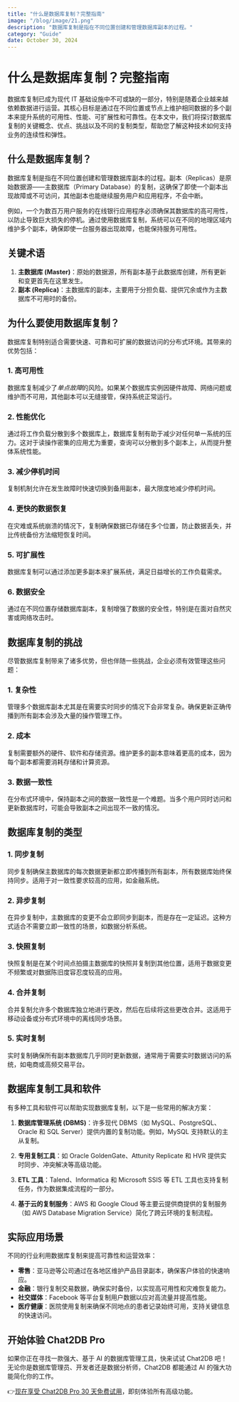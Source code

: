 ```yaml
---
title: "什么是数据库复制？完整指南"
image: "/blog/image/21.png"
description: "数据库复制是指在不同位置创建和管理数据库副本的过程。"
category: "Guide"
date: October 30, 2024
---
```


# 什么是数据库复制？完整指南

数据库复制已成为现代 IT 基础设施中不可或缺的一部分，特别是随着企业越来越依赖数据进行运营。其核心目标是通过在不同位置或节点上维护相同数据的多个副本来提升系统的可用性、性能、可扩展性和可靠性。在本文中，我们将探讨数据库复制的关键概念、优点、挑战以及不同的复制类型，帮助您了解这种技术如何支持业务的连续性和弹性。

## 什么是数据库复制？

数据库复制是指在不同位置创建和管理数据库副本的过程。副本（Replicas）是原始数据源——主数据库（Primary Database）的复制，这确保了即使一个副本出现故障或不可访问，其他副本也能继续服务用户和应用程序，不会中断。

例如，一个为数百万用户服务的在线银行应用程序必须确保其数据库的高可用性，以防止导致巨大损失的停机。通过使用数据库复制，系统可以在不同的地理区域内维护多个副本，确保即使一台服务器出现故障，也能保持服务可用性。

## 关键术语

1. **主数据库 (Master)**：原始的数据源，所有副本基于此数据库创建，所有更新和变更首先在这里发生。
2. **副本 (Replica)**：主数据库的副本，主要用于分担负载、提供冗余或作为主数据库不可用时的备份。

## 为什么要使用数据库复制？

数据库复制特别适合需要快速、可靠和可扩展的数据访问的分布式环境。其带来的优势包括：

### 1. 高可用性

数据库复制减少了*单点故障*的风险。如果某个数据库实例因硬件故障、网络问题或维护而不可用，其他副本可以无缝接管，保持系统正常运行。

### 2. 性能优化

通过将工作负载分散到多个数据库上，数据库复制有助于减少对任何单一系统的压力。这对于读操作密集的应用尤为重要，查询可以分散到多个副本上，从而提升整体系统性能。

### 3. 减少停机时间

复制机制允许在发生故障时快速切换到备用副本，最大限度地减少停机时间。

### 4. 更快的数据恢复

在灾难或系统崩溃的情况下，复制确保数据已存储在多个位置，防止数据丢失，并比传统备份方法缩短恢复时间。

### 5. 可扩展性

数据库复制可以通过添加更多副本来扩展系统，满足日益增长的工作负载需求。

### 6. 数据安全

通过在不同位置存储数据库副本，复制增强了数据的安全性，特别是在面对自然灾害或网络攻击时。

## 数据库复制的挑战

尽管数据库复制带来了诸多优势，但也伴随一些挑战，企业必须有效管理这些问题：

### 1. 复杂性

管理多个数据库副本尤其是在需要实时同步的情况下会非常复杂。确保更新正确传播到所有副本会涉及大量的操作管理工作。

### 2. 成本

复制需要额外的硬件、软件和存储资源。维护更多的副本意味着更高的成本，因为每个副本都需要消耗存储和计算资源。

### 3. 数据一致性

在分布式环境中，保持副本之间的数据一致性是一个难题。当多个用户同时访问和更新数据库时，可能会导致副本之间出现不一致的情况。

## 数据库复制的类型

### 1. 同步复制

同步复制确保主数据库的每次数据更新都立即传播到所有副本，所有数据库始终保持同步。适用于对一致性要求较高的应用，如金融系统。

### 2. 异步复制

在异步复制中，主数据库的变更不会立即同步到副本，而是存在一定延迟。这种方式适合不需要立即一致性的场景，如数据分析系统。

### 3. 快照复制

快照复制是在某个时间点拍摄主数据库的快照并复制到其他位置，适用于数据变更不频繁或对数据陈旧度容忍度较高的应用。

### 4. 合并复制

合并复制允许多个数据库独立地进行更改，然后在后续将这些更改合并。这适用于移动设备或分布式环境中的离线同步场景。

### 5. 实时复制

实时复制确保所有副本数据库几乎同时更新数据，通常用于需要实时数据访问的系统，如电商或高频交易平台。

## 数据库复制工具和软件

有多种工具和软件可以帮助实现数据库复制，以下是一些常用的解决方案：

1. **数据库管理系统 (DBMS)**：许多现代 DBMS（如 MySQL、PostgreSQL、Oracle 和 SQL Server）提供内置的复制功能。例如，MySQL 支持默认的主从复制。

2. **专用复制工具**：如 Oracle GoldenGate、Attunity Replicate 和 HVR 提供实时同步、冲突解决等高级功能。

3. **ETL 工具**：Talend、Informatica 和 Microsoft SSIS 等 ETL 工具也支持复制任务，作为数据集成流程的一部分。

4. **基于云的复制服务**：AWS 和 Google Cloud 等主要云提供商提供的复制服务（如 AWS Database Migration Service）简化了跨云环境的复制流程。

## 实际应用场景

不同的行业利用数据库复制来提高可靠性和运营效率：

- **零售**：亚马逊等公司通过在各地区维护产品目录副本，确保客户体验的快速响应。
- **金融**：银行复制交易数据，确保实时备份，以实现高可用性和灾难恢复能力。
- **社交媒体**：Facebook 等平台复制用户数据以应对高流量并提高性能。
- **医疗健康**：医院使用复制来确保不同地点的患者记录始终可用，支持关键信息的快速访问。

## 开始体验 Chat2DB Pro

如果你正在寻找一款强大、基于 AI 的数据库管理工具，快来试试 Chat2DB 吧！无论你是数据库管理员、开发者还是数据分析师，Chat2DB 都能通过 AI 的强大功能简化你的工作。

👉[现在享受 Chat2DB Pro 30 天免费试用](https://chat2db.ai/zh-CN/pricing)，即刻体验所有高级功能。
